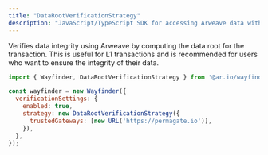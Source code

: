 ```yaml
---
title: "DataRootVerificationStrategy"
description: "JavaScript/TypeScript SDK for accessing Arweave data with built-in verification and gateway routing"
---
```


Verifies data integrity using Arweave by computing the data root for the transaction. This is useful for L1 transactions and is recommended for users who want to ensure the integrity of their data.

```javascript
import { Wayfinder, DataRootVerificationStrategy } from '@ar.io/wayfinder-core';

const wayfinder = new Wayfinder({
  verificationSettings: {
    enabled: true,
    strategy: new DataRootVerificationStrategy({
      trustedGateways: [new URL('https://permagate.io')],
    }),
  },
});
```
